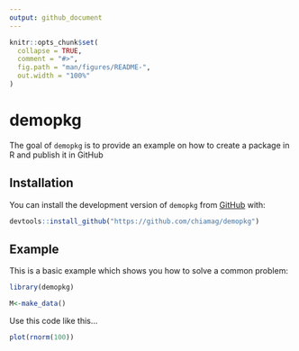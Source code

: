 ```yaml
---
output: github_document
---
```


<!-- README.md is generated from README.Rmd. Please edit that file -->

```r
knitr::opts_chunk$set(
  collapse = TRUE,
  comment = "#>",
  fig.path = "man/figures/README-",
  out.width = "100%"
)
```
# demopkg

<!-- badges: start -->
<!-- badges: end -->

The goal of `demopkg` is to provide an example on how to create a package in R and publish it in GitHub

## Installation

You can install the development version of `demopkg` from [GitHub](https://github.com/chiamag/demopkg) with:

``` r
devtools::install_github("https://github.com/chiamag/demopkg")
```

## Example

This is a basic example which shows you how to solve a common problem:

```r
library(demopkg)

M<-make_data()

```

Use this code like this...

```r
plot(rnorm(100))
```

